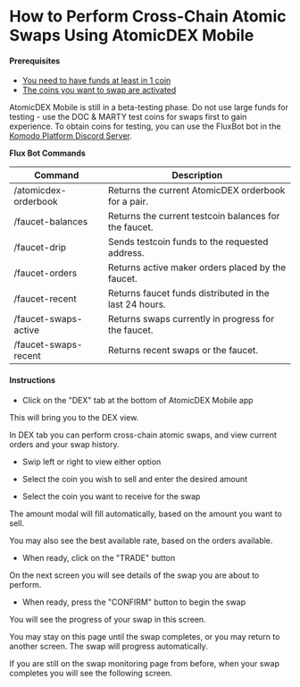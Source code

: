 

# How to Perform Cross-Chain Atomic Swaps Using AtomicDEX Mobile

#### Prerequisites

- [You need to have funds at least in 1 coin](/atomicdex/mobile/how-to-view-your-receiving-address-to-send-funds-for-trading)
- [The coins you want to swap are activated](/atomicdex/mobile/how-to-add-and-activate-coins-on-atomicdex-mobile)

<Note>

AtomicDEX Mobile is still in a beta-testing phase. Do not use large funds for testing - use the DOC & MARTY test coins for swaps first to gain experience.
To obtain coins for testing, you can use the FluxBot bot in the [Komodo Platform Discord Server](https://komodoplatform.com/discord).

**Flux Bot Commands**

| Command                            | Description                                                                                                   |
| ---------------------------------- | ------------------------------------------------------------------------------------------------------------- |
| /atomicdex-orderbook <base> <rel>  | Returns the current AtomicDEX orderbook for a pair.                                                           |
| /faucet-balances                   | Returns the current testcoin balances for the faucet.                                                         |
| /faucet-drip <coin> <address>      | Sends testcoin funds to the requested address.                                                                |
| /faucet-orders                     | Returns active maker orders placed by the faucet.                                                             |
| /faucet-recent                     | Returns faucet funds distributed in the last 24 hours.                                                        |
| /faucet-swaps-active               | Returns swaps currently in progress for the faucet.                                                           |
| /faucet-swaps-recent               | Returns recent swaps or the faucet.                                                                           |
</Note>

#### Instructions

- Click on the "DEX" tab at the bottom of AtomicDEX Mobile app

This will bring you to the DEX view.

In DEX tab you can perform cross-chain atomic swaps, and view current orders and your swap history.

- Swip left or right to view either option

<OptimizedImage
  title="How to Perform Cross-Chain Atomic Swaps Using AtomicDEX Mobile"
  src={howToPerform1}
  classNaming="w-full"
  alt="How to Perform Cross-Chain Atomic Swaps Using AtomicDEX Mobile"
/>

- Select the coin you wish to sell and enter the desired amount

- Select the coin you want to receive for the swap

The amount modal will fill automatically, based on the amount you want to sell.

You may also see the best available rate, based on the orders available.

- When ready, click on the "TRADE" button

<OptimizedImage
  title="How to Perform Cross-Chain Atomic Swaps Using AtomicDEX Mobile"
  src={howToPerform2}
  classNaming="w-full"
  alt="How to Perform Cross-Chain Atomic Swaps Using AtomicDEX Mobile"
/>

On the next screen you will see details of the swap you are about to perform.

- When ready, press the "CONFIRM" button to begin the swap

<OptimizedImage
  title="How to Perform Cross-Chain Atomic Swaps Using AtomicDEX Mobile"
  src={howToPerform3}
  classNaming="w-full"
  alt="How to Perform Cross-Chain Atomic Swaps Using AtomicDEX Mobile"
/>

You will see the progress of your swap in this screen.

You may stay on this page until the swap completes, or you may return to another screen. The swap will progress automatically.

<OptimizedImage
  title="How to Perform Cross-Chain Atomic Swaps Using AtomicDEX Mobile"
  src={howToPerform4}
  classNaming="w-full"
  alt="How to Perform Cross-Chain Atomic Swaps Using AtomicDEX Mobile"
/>

If you are still on the swap monitoring page from before, when your swap completes you will see the following screen.

<OptimizedImage
  title="How to Perform Cross-Chain Atomic Swaps Using AtomicDEX Mobile"
  src={howToPerform5}
  classNaming="w-full"
  alt="How to Perform Cross-Chain Atomic Swaps Using AtomicDEX Mobile"
/>

